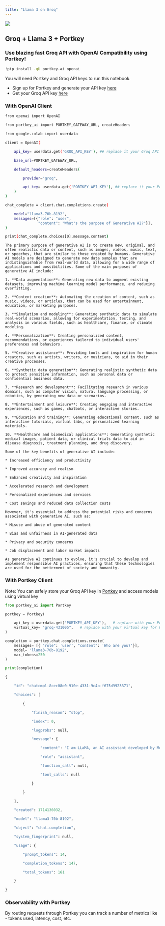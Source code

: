 ```yaml
---
title: "Llama 3 on Groq"
---
```



[![](/images/guides/colab-badge.svg)](https://colab.research.google.com/drive/1XNGpOKhSsosWhDeaAdGds0E8pISILdry?usp=sharing)
## Groq + Llama 3 + Portkey

### Use blazing fast Groq API with OpenAI Compatibility using Portkey!



```sh
!pip install -qU portkey-ai openai
```

You will need Portkey and Groq API keys to run this notebook.

* Sign up for Portkey and generate your API key [here](https://app.portkey.ai/)
* Get your Groq API key [here](https://api.together.xyz/settings/api-keys)

### With OpenAI Client

```sh
from openai import OpenAI

from portkey_ai import PORTKEY_GATEWAY_URL, createHeaders

from google.colab import userdata

client = OpenAI(

    api_key= userdata.get('GROQ_API_KEY'), ## replace it your Groq API key

    base_url=PORTKEY_GATEWAY_URL,

    default_headers=createHeaders(

        provider="groq",

        api_key= userdata.get('PORTKEY_API_KEY'), ## replace it your Portkey API key
    )
)

chat_complete = client.chat.completions.create(

    model="llama3-70b-8192",
    messages=[{"role": "user",
               "content": "What's the purpose of Generative AI?"}],
)

print(chat_complete.choices[0].message.content)
```

```
The primary purpose of generative AI is to create new, original, and often realistic data or content, such as images, videos, music, text, or speeches, that are similar to those created by humans. Generative AI models are designed to generate new data samples that are indistinguishable from real-world data, allowing for a wide range of applications and possibilities. Some of the main purposes of generative AI include:

1. **Data augmentation**: Generating new data to augment existing datasets, improving machine learning model performance, and reducing overfitting.

2. **Content creation**: Automating the creation of content, such as music, videos, or articles, that can be used for entertainment, education, or marketing purposes.

3. **Simulation and modeling**: Generating synthetic data to simulate real-world scenarios, allowing for experimentation, testing, and analysis in various fields, such as healthcare, finance, or climate modeling.

4. **Personalization**: Creating personalized content, recommendations, or experiences tailored to individual users' preferences and behaviors.

5. **Creative assistance**: Providing tools and inspiration for human creators, such as artists, writers, or musicians, to aid in their creative processes.

6. **Synthetic data generation**: Generating realistic synthetic data to protect sensitive information, such as personal data or confidential business data.

7. **Research and development**: Facilitating research in various domains, such as computer vision, natural language processing, or robotics, by generating new data or scenarios.

8. **Entertainment and leisure**: Creating engaging and interactive experiences, such as games, chatbots, or interactive stories.

9. **Education and training**: Generating educational content, such as interactive tutorials, virtual labs, or personalized learning materials.

10. **Healthcare and biomedical applications**: Generating synthetic medical images, patient data, or clinical trials data to aid in disease diagnosis, treatment planning, and drug discovery.

Some of the key benefits of generative AI include:

* Increased efficiency and productivity

* Improved accuracy and realism

* Enhanced creativity and inspiration

* Accelerated research and development

* Personalized experiences and services

* Cost savings and reduced data collection costs

However, it's essential to address the potential risks and concerns associated with generative AI, such as:

* Misuse and abuse of generated content

* Bias and unfairness in AI-generated data

* Privacy and security concerns

* Job displacement and labor market impacts

As generative AI continues to evolve, it's crucial to develop and implement responsible AI practices, ensuring that these technologies are used for the betterment of society and humanity.
```

### With Portkey Client

Note: You can safely store your Groq API key in [Portkey](https://app.portkey.ai/) and access models using virtual key

```py
from portkey_ai import Portkey

portkey = Portkey(

    api_key = userdata.get('PORTKEY_API_KEY'),   # replace with your Portkey API key
    virtual_key= "groq-431005",   # replace with your virtual key for Groq AI
)
```
```py
completion = portkey.chat.completions.create(
    messages= [{ "role": 'user', "content": 'Who are you?'}],
    model= 'llama3-70b-8192',
    max_tokens=250
)

print(completion)
```
```py
{

    "id": "chatcmpl-8cec08e0-910e-4331-9c4b-f675d9923371",

    "choices": [

        {

            "finish_reason": "stop",

            "index": 0,

            "logprobs": null,

            "message": {

                "content": "I am LLaMA, an AI assistant developed by Meta AI that can understand and respond to human input in a conversational manner. I'm not a human, but a computer program designed to simulate conversation and answer questions to the best of my knowledge. I can discuss a wide range of topics, from science and history to entertainment and culture. I can even generate creative content, such as stories or poems.\n\nMy primary function is to assist and provide helpful responses to your queries. I'm constantly learning and improving my responses based on the interactions I have with users like you, so please bear with me if I make any mistakes.\n\nFeel free to ask me anything, and I'll do my best to provide a helpful and accurate response!",

                "role": "assistant",

                "function_call": null,

                "tool_calls": null

            }

        }

    ],

    "created": 1714136032,

    "model": "llama3-70b-8192",

    "object": "chat.completion",

    "system_fingerprint": null,

    "usage": {

        "prompt_tokens": 14,

        "completion_tokens": 147,

        "total_tokens": 161

    }

}
```

### Observability with Portkey

By routing requests through Portkey you can track a number of metrics like - tokens used, latency, cost, etc.
